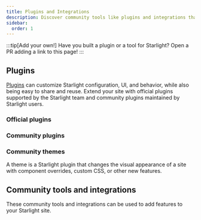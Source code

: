 ```yaml
---
title: Plugins and Integrations
description: Discover community tools like plugins and integrations that extend Starlight!
sidebar:
  order: 1
---
```


:::tip[Add your own!]
Have you built a plugin or a tool for Starlight?
Open a PR adding a link to this page!
:::

## Plugins

[Plugins](/reference/plugins/) can customize Starlight configuration, UI, and behavior, while also being easy to share and reuse.
Extend your site with official plugins supported by the Starlight team and community plugins maintained by Starlight users.

### Official plugins

<CardGrid>
	<LinkCard
		href="/guides/site-search/#algolia-docsearch"
		title="Algolia DocSearch"
		description="Replace Pagefind, the default search provider, with Algolia DocSearch."
	/>
</CardGrid>

### Community plugins

<CardGrid>
	<LinkCard
		href="https://github.com/HiDeoo/starlight-links-validator"
		title="starlight-links-validator"
		description="Check for broken links in your Starlight pages."
	/>
	<LinkCard
		href="https://github.com/HiDeoo/starlight-typedoc"
		title="starlight-typedoc"
		description="Generate Starlight pages from TypeScript using TypeDoc."
	/>
	<LinkCard
		href="https://github.com/HiDeoo/starlight-blog"
		title="starlight-blog"
		description="Add a blog to your documentation site."
	/>
	<LinkCard
		href="https://github.com/HiDeoo/starlight-openapi"
		title="starlight-openapi"
		description="Create documentation pages from OpenAPI/Swagger specifications."
	/>
	<LinkCard
		href="https://github.com/HiDeoo/starlight-obsidian"
		title="starlight-obsidian"
		description="Publish Obsidian vaults in your Starlight site."
	/>
	<LinkCard
		href="https://astro-ghostcms.xyz/intro/starlight/install/"
		title="starlight-ghostcms"
		description="Add your GhostCMS blog posts alongside your Starlight Docs"
	/>
	<LinkCard
		href="https://github.com/HiDeoo/starlight-image-zoom"
		title="starlight-image-zoom"
		description="Add zoom capabilities to your documentation images."
	/>
	<LinkCard
		href="https://github.com/lorenzolewis/starlight-utils"
		title="starlight-utils"
		description="Extend Starlight with a collection of common utilities."
	/>
	<LinkCard
		href="https://github.com/trueberryless/starlight-view-modes"
		title="starlight-view-modes"
		description="Add different view mode capabilities to your documentation website."
	/>
	<LinkCard
		href="https://github.com/HiDeoo/starlight-versions"
		title="starlight-versions"
		description="Version your Starlight documentation pages."
	/>
	<LinkCard
		href="https://inox-tools.fryuni.dev/star-warp"
		title="star-warp"
		description="Warp-drive through search results in your documentation."
	/>
	<LinkCard
		href="https://github.com/HiDeoo/starlight-heading-badges"
		title="starlight-heading-badges"
		description="Add badges to your Markdown and MDX headings."
	/>
	<LinkCard
		href="https://github.com/Fevol/starlight-site-graph"
		title="starlight-site-graph"
		description="Add an interactive site graph inside your page's sidebar."
	/>
</CardGrid>

### Community themes

A theme is a Starlight plugin that changes the visual appearance of a site with component overrides, custom CSS, or other new features.

<CardGrid>
	<LinkCard
		href="https://github.com/HiDeoo/starlight-theme-rapide"
		title="starlight-theme-rapide"
		description="Starlight theme inspired by the Visual Studio Code Vitesse theme."
	/>
	<LinkCard
		href="https://github.com/Fevol/starlight-theme-obsidian"
		title="starlight-theme-obsidian"
		description="Starlight theme inspired by the style of Obsidian Publish sites."
	/>
</CardGrid>

## Community tools and integrations


These community tools and integrations can be used to add features to your Starlight site.

<CardGrid>
	<LinkCard
		href="https://www.feelback.dev/blog/new-astro-starlight-integration/"
		title="FeelBack"
		description="Add a user feedback system to your docs pages."
	/>
	<LinkCard
		href="https://github.com/val-town/notion-to-astro"
		title="notion-to-astro"
		description="Convert Notion exports to Astro Starlight docs"
	/>
	<LinkCard
		href="https://github.com/mattjennings/astro-live-code"
		title="astro-live-code"
		description="Render your MDX code blocks as interactive components"
	/>
	<LinkCard
		href="https://github.com/HiDeoo/starlight-i18n"
		title="starlight-i18n"
		description="Visual Studio Code extension to help translate Starlight pages."
	/>
	<LinkCard
		href="https://github.com/HiDeoo/starlight-package-managers"
		title="starlight-package-managers"
		description="Quickly display npm related commands for multiple package managers."
	/>
	<LinkCard
		href="https://github.com/HiDeoo/starlight-showcases"
		title="starlight-showcases"
		description="Set of Starlight components to author showcase pages."
	/>
	<LinkCard
		href="https://github.com/HiDeoo/generator-starlight-plugin"
		title="@hideoo/starlight-plugin"
		description="A generator to quickly scaffold Starlight plugins."
	/>
</CardGrid>
